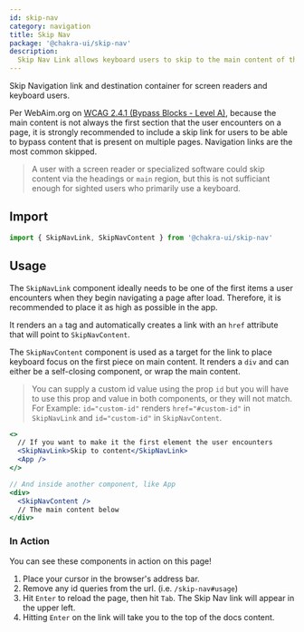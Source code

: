 ---
id: skip-nav
category: navigation
title: Skip Nav
package: '@chakra-ui/skip-nav'
description:
  Skip Nav Link allows keyboard users to skip to the main content of the page.
---

Skip Navigation link and destination container for screen readers and keyboard
users.

Per WebAim.org on
[WCAG 2.4.1 (Bypass Blocks - Level A)](https://webaim.org/standards/wcag/checklist#sc2.4.1),
because the main content is not always the first section that the user
encounters on a page, it is strongly recommended to include a skip link for
users to be able to bypass content that is present on multiple pages. Navigation
links are the most common skipped.

> A user with a screen reader or specialized software could skip content via the
> headings or `main` region, but this is not sufficiant enough for sighted users
> who primarily use a keyboard.

## Import

```js
import { SkipNavLink, SkipNavContent } from '@chakra-ui/skip-nav'
```

## Usage

The `SkipNavLink` component ideally needs to be one of the first items a user
encounters when they begin navigating a page after load. Therefore, it is
recommended to place it as high as possible in the app.

It renders an `a` tag and automatically creates a link with an `href` attribute
that will point to `SkipNavContent`.

The `SkipNavContent` component is used as a target for the link to place
keyboard focus on the first piece on main content. It renders a `div` and can
either be a self-closing component, or wrap the main content.

> You can supply a custom id value using the prop `id` but you will have to use
> this prop and value in both components, or they will not match. For Example:
> `id="custom-id"` renders `href="#custom-id"` in `SkipNavLink` and
> `id="custom-id"` in `SkipNavContent`.

```jsx live=false
<>
  // If you want to make it the first element the user encounters
  <SkipNavLink>Skip to content</SkipNavLink>
  <App />
</>

// And inside another component, like App
<div>
  <SkipNavContent />
  // The main content below
</div>
```

### In Action

You can see these components in action on this page!

1. Place your cursor in the browser's address bar.
2. Remove any id queries from the url. (i.e. `/skip-nav#usage`)
3. Hit `Enter` to reload the page, then hit `Tab`. The Skip Nav link will appear
   in the upper left.
4. Hitting `Enter` on the link will take you to the top of the docs content.
